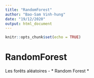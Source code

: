 ```yaml
---
title: "RandomForest"
author: "Bao-Sam Vinh-hung"
date: "19/12/2020"
output: html_document
---
```


```r
knitr::opts_chunk$set(echo = TRUE)
```

# RandomForest

Les forêts aléatoires - * Random Forest  *

